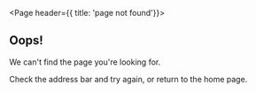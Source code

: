 
<Page header={{ title: 'page not found'}}>
<SadBear />
<Section blockMargin>
<h2>Oops!</h2>

We can't find the page you're looking for.

Check the address bar and try again, or return to the <Link to="/">home page</Link>.
</Section>
</Page>

